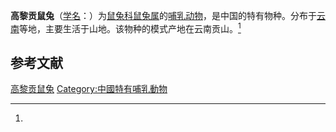 {{Speciesbox
| name = 高黎贡鼠兔
| status = DD
| status_system = IUCN3.1
| status_ref          = <ref name=iucn>{{IUCN2008|assessor=Smith, A.T.|assessor2=Johnston, C.H.|last-assessor-amp=yes|year=2008|id=15049|title=Ochotona gaoligongensis|downloaded=10 April 2009}} Database entry includes a brief justification of why this species is of data deficient.</ref>
| image = 
| genus = Ochotona
| species = gaoligongensis
| authority = (Wang, Gong et Duan)<ref name='id1229'>{{cite web| url =http://www.bioinfo.cn/db05/BjdwSpecies.php?action=view&id=1229| title =高黎贡鼠兔| work =《中国动物物种编目数据库》| publisher =中国科学院微生物研究所| author =中国科学院动物研究所| accessdate =2009-04-04| deadurl =yes| archiveurl =https://web.archive.org/web/20160305010116/http://www.bioinfo.cn/db05/BjdwSpecies.php?action=view&id=1229| archivedate =2016-03-05}}</ref>
}}

'''高黎贡鼠兔'''（[[学名|学名]]：{{lang|la|''Ochotona gaoligongensis''}}）为[[鼠兔科|鼠兔科]][[鼠兔属|鼠兔属]]的[[哺乳动物|哺乳动物]]，是中国的特有物种。分布于[[云南|云南]]等地，主要生活于山地。该物种的模式产地在云南贡山。<ref name='id1229'/>

== 参考文献 ==
{{reflist}}
{{Taxonbar|from=Q311582}}

[[Category:鼠兔属|高黎贡鼠兔]]
[[Category:中國特有哺乳動物|Category:中國特有哺乳動物]]


{{哺乳类小作品}}